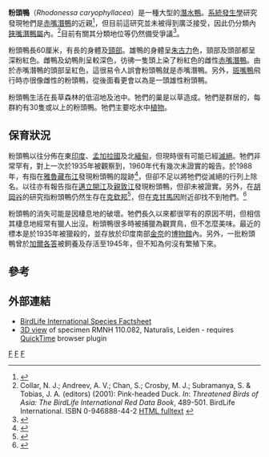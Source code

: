 {{Speciesbox
| taxon =Rhodonessa caryophyllacea
| status = CR
| status_system = IUCN3.1
| status_ref = <ref name=IUCN>{{IUCN|id=22680344 |title=''Rhodonessa caryophyllacea'' |assessors=[[BirdLife_International|BirdLife International]] |version=2013.2 |year=2012 |accessdate=26 November 2013}}</ref>
| image= Taxidermied Rhodonessa caryophyllacea.JPG
| binomial_authority = ([[John_Latham_(ornithologist)|Latham]], 1790)<ref>Latham, John (1790): ''Index ornithologicus, sive Systema Ornithologiae; complectens avium divisionem in classes, ordines, genera, species, ipsarumque varietates: adjectis synonymis, locis, descriptionibus, &c.''. London: Leigh & Sotheby.</ref>
| synonyms =
* ''Anas caryophyllacea''
* ''Netta caryophyllacea''
}}

'''粉頭鴨'''（''Rhodonessa caryophyllacea''）是一種大型的[[潛水鴨|潛水鴨]]。[[系統發生學|系統發生學]]研究發現牠們是[[赤嘴潛鴨|赤嘴潛鴨]]的近親<ref>{{Cite journal en|author=Livezey, B. C.|year=1998|title=A phylogenetic analysis of modern pochards (Anatidae: Aythini)|journal=Auk|volume=113|pages=74-93|url=http://elibrary.unm.edu/sora/Auk/v113n01/p0074-p0093.pdf|access-date=2008-11-14|archive-url=https://web.archive.org/web/20100604160022/http://elibrary.unm.edu/sora/Auk/v113n01/p0074-p0093.pdf|archive-date=2010-06-04|dead-url=yes}}</ref>，但目前這研究並未被得到廣泛接受，因此仍分類內[[狹嘴潛鴨屬|狹嘴潛鴨屬]]內。<ref>Collar, N. J.; Andreev, A. V.; Chan, S.; Crosby, M. J.; Subramanya, S. & Tobias, J. A. (editors) (2001): Pink-headed Duck. ''In'': ''Threatened Birds of Asia: The BirdLife International Red Data Book'', 489-501. BirdLife International. ISBN 0-946888-44-2 [http://www.rdb.or.id/view_html.php?id=73&op=rhodcary HTML fulltext] {{webarchive|url=https://web.archive.org/web/20070311095312/http://www.rdb.or.id/view_html.php?id=73&op=rhodcary |date=2007-03-11 }}</ref>目前有關其分類地位等仍然備受爭議<ref>{{cite book en|author=Collar, N. J.; Andreev, A. V.; Chan, S.; Crosby, M. J.; Subramanya, S. & Tobias, J. A. (editors)|year=2001|chapter=Pink-headed Duck|title=Threatened Birds of Asia: The BirdLife International Red Data Book|pages=489-501|publisher=BirdLife International|id=ISBN 0-946888-44-2|url=http://www.rdb.or.id/view_html.php?id=73&op=rhodcary|deadurl=yes|archiveurl=https://web.archive.org/web/20070311095312/http://www.rdb.or.id/view_html.php?id=73&op=rhodcary|archivedate=2007-03-11}}</ref>。

粉頭鴨長60厘米，有長的身體及[[頸部|頸部]]。雄鴨的身體呈[[朱古力|朱古力]]色，頸部及頭部都呈深粉紅色。雌鴨及幼鴨則呈較深色，彷彿一隻頭上染了粉紅色的雌性[[赤嘴潛鴨|赤嘴潛鴨]]。由於赤嘴潛鴨的頭部呈紅色，這很易令人誤會粉頭鴨就是赤嘴潛鴨。另外，[[斑嘴鴨|斑嘴鴨]]飛行時亦很像雌性的粉頭鴨，從後面看更會以為是一頭雄性粉頭鴨。

粉頭鴨生活在長草森林的低沼地及池中。牠們的巢是以草造成。牠們是群居的，每群約有30隻或以上的粉頭鴨。牠們主要吃水中[[植物|植物]]。

== 保育狀況 ==
粉頭鴨以往分佈在東[[印度|印度]]、[[孟加拉國|孟加拉國]]及北[[緬甸|緬甸]]，但現時很有可能已經[[滅絕|滅絕]]。牠們非常罕有，對上一次於1935年被觀察到，1960年代有幾次未證實的報告。於1988年，有指在[[雅魯藏布江|雅魯藏布江]]發現粉頭鴨的蹤跡<ref>{{Cite book en|author=Nugent, Rory|title=The Search for the Pink-Headed Duck: A Journey Into the Himalayas and Down the Brahmaputra|url=https://archive.org/details/searchforpinkhea00nuge|location=Boston|publisher=Houghton Mifflin|year=1991}}</ref>，但卻不足以將牠們從滅絕的行列上除名。以往亦有報告指在[[邁立開江|邁立開江]]及[[親敦江|親敦江]]發現粉頭鴨，但卻未被證實。另外，在[[胡岡谷|胡岡谷]]的研究指粉頭鴨仍然生存在[[克欽邦|克欽邦]]<ref name=nguyen>{{Cite journal en|author=Nguyen, Thi Ngoc Ha|year=2003|title=Pink-headed Duck survey in the Hukaung Valley, Myanmar|journal=Babbler|volume=8|pages=6-7|url=http://www.birdlifeindochina.org/report_pdfs/babbler_8.pdf}}</ref>，但在[[克甘馬因|克甘馬因]]附近卻找不到牠們。<ref>{{Cite journal en|author=Dang, Nguyen Hong Hanh|year=2005|title=Latest search fails to locate Pink-headed Duck|journal=Babbler|volume=16|pages=21-22|url=http://www.birdlifeindochina.org/report_pdfs/babbler_16.pdf}}</ref>

粉頭鴨的消失可能是因棲息地的破壞。牠們長久以來都很罕有的原因不明，但相信其棲息地經常有獵人出沒。粉頭鴨很多時被捕獵為觀賞鳥，但不怎麼美味。最近的標本是於1935年被獵殺的，並存放於印度南部[[金奈|金奈]]的[[博物館|博物館]]內。另外，一批粉頭鴨曾於[[加爾各答|加爾各答]]被飼養及存活至1945年，但不知為何沒有繁殖下來。

== 參考 ==
{{reflist}}

== 外部連結 ==
* [http://www.birdlife.org/datazone/species/index.html?action=SpcHTMDetails.asp&sid=468&m=0 BirdLife International Species Factsheet]
* [https://web.archive.org/web/20090429232649/http://ip30.eti.uva.nl/naturalis/detail?lang=uk&id=56 3D view] of specimen RMNH 110.082, Naturalis, Leiden - requires [[QuickTime|QuickTime]] browser plugin
{{雁形目|A2.}}
{{Taxonbar}}
[[Category:鴨科|F]]
[[Category:狭嘴潜鸭属|F]]
[[Category:1790年描述的鸟类|F]]
